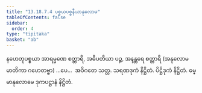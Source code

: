 ```yaml
---
title: "13.18.7.4 ပစ္စယပစ္စနီယာနုလောမ"
tableOfContents: false
sidebar:
  order: 4
type: "tipitaka"
basket: "ab"
---
```



<DynamicBreadcrumb />

<Division number="367">

<Paragraph number="4838">
နဟေတုပစ္စယာ အာရမ္မဏေ စတ္တာရိ, အဓိပတိယာ ပဉ္စ, အနန္တရေ စတ္တာရိ (အနုလောမမာတိကာ ဂဟေတဗ္ဗာ) …ပေ…  အဝိဂတေ သတ္တ.

</Paragraph>
</Division>

<Paragraph number="4839" type="center">
သရဏဒုကံ နိဋ္ဌိတံ.



</Paragraph>

<Paragraph number="4840" type="center">
ပိဋ္ဌိဒုကံ နိဋ္ဌိတံ.



</Paragraph>

<Paragraph number="4841" type="center">
ဓမ္မာနုလောမေ ဒုကပဋ္ဌာနံ နိဋ္ဌိတံ.
</Paragraph>